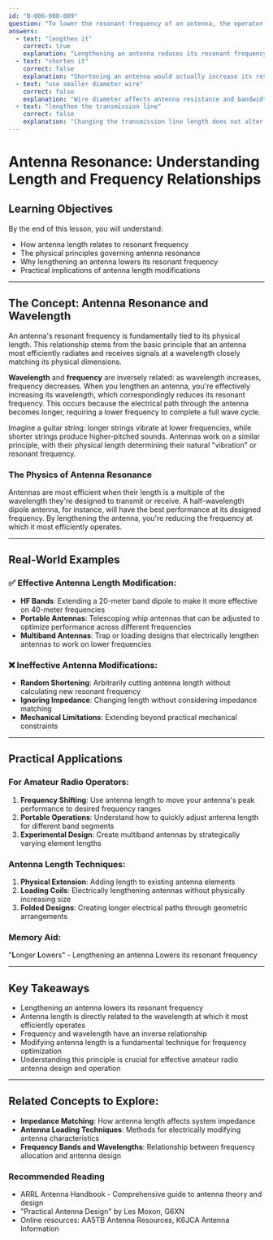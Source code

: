 ```yaml
---
id: "B-006-008-009"
question: "To lower the resonant frequency of an antenna, the operator should:"
answers:
  - text: "lengthen it"
    correct: true
    explanation: "Lengthening an antenna reduces its resonant frequency because the physical length directly determines the wavelength at which the antenna most efficiently radiates and receives signals. A longer antenna creates a longer electrical path, which reduces the frequency of resonance according to the fundamental relationship between wavelength, frequency, and antenna length."
  - text: "shorten it"
    correct: false
    explanation: "Shortening an antenna would actually increase its resonant frequency, which is the opposite of what the question asks. As the antenna becomes shorter, its natural resonant frequency moves higher in the spectrum, requiring more energy to excite and becoming less efficient at lower frequencies."
  - text: "use smaller diameter wire"
    correct: false
    explanation: "Wire diameter affects antenna resistance and bandwidth but does not directly change the resonant frequency. The length of the antenna, not its thickness, determines the fundamental resonant frequency of the radiating element."
  - text: "lengthen the transmission line"
    correct: false
    explanation: "Changing the transmission line length does not alter the antenna's resonant frequency. The transmission line's length can affect impedance matching and signal transmission characteristics, but it does not fundamentally change the antenna's natural resonant frequency."
---
```


# Antenna Resonance: Understanding Length and Frequency Relationships

## Learning Objectives
By the end of this lesson, you will understand:
- How antenna length relates to resonant frequency
- The physical principles governing antenna resonance
- Why lengthening an antenna lowers its resonant frequency
- Practical implications of antenna length modifications

---

## The Concept: Antenna Resonance and Wavelength

An antenna's resonant frequency is fundamentally tied to its physical length. This relationship stems from the basic principle that an antenna most efficiently radiates and receives signals at a wavelength closely matching its physical dimensions.

**Wavelength** and **frequency** are inversely related: as wavelength increases, frequency decreases. When you lengthen an antenna, you're effectively increasing its wavelength, which correspondingly reduces its resonant frequency. This occurs because the electrical path through the antenna becomes longer, requiring a lower frequency to complete a full wave cycle.

Imagine a guitar string: longer strings vibrate at lower frequencies, while shorter strings produce higher-pitched sounds. Antennas work on a similar principle, with their physical length determining their natural "vibration" or resonant frequency.

### The Physics of Antenna Resonance

Antennas are most efficient when their length is a multiple of the wavelength they're designed to transmit or receive. A half-wavelength dipole antenna, for instance, will have the best performance at its designed frequency. By lengthening the antenna, you're reducing the frequency at which it most efficiently operates.

---

## Real-World Examples

### ✅ Effective Antenna Length Modification:
- **HF Bands**: Extending a 20-meter band dipole to make it more effective on 40-meter frequencies
- **Portable Antennas**: Telescoping whip antennas that can be adjusted to optimize performance across different frequencies
- **Multiband Antennas**: Trap or loading designs that electrically lengthen antennas to work on lower frequencies

### ❌ Ineffective Antenna Modifications:
- **Random Shortening**: Arbitrarily cutting antenna length without calculating new resonant frequency
- **Ignoring Impedance**: Changing length without considering impedance matching
- **Mechanical Limitations**: Extending beyond practical mechanical constraints

---

## Practical Applications

### For Amateur Radio Operators:
1. **Frequency Shifting**: Use antenna length to move your antenna's peak performance to desired frequency ranges
2. **Portable Operations**: Understand how to quickly adjust antenna length for different band segments
3. **Experimental Design**: Create multiband antennas by strategically varying element lengths

### Antenna Length Techniques:
1. **Physical Extension**: Adding length to existing antenna elements
2. **Loading Coils**: Electrically lengthening antennas without physically increasing size
3. **Folded Designs**: Creating longer electrical paths through geometric arrangements

### Memory Aid:
"**L**onger **L**owers" - Lengthening an antenna Lowers its resonant frequency

---

## Key Takeaways

- Lengthening an antenna lowers its resonant frequency
- Antenna length is directly related to the wavelength at which it most efficiently operates
- Frequency and wavelength have an inverse relationship
- Modifying antenna length is a fundamental technique for frequency optimization
- Understanding this principle is crucial for effective amateur radio antenna design and operation

---

## Related Concepts to Explore:
- **Impedance Matching**: How antenna length affects system impedance
- **Antenna Loading Techniques**: Methods for electrically modifying antenna characteristics
- **Frequency Bands and Wavelengths**: Relationship between frequency allocation and antenna design

### Recommended Reading
- ARRL Antenna Handbook - Comprehensive guide to antenna theory and design
- "Practical Antenna Design" by Les Moxon, G6XN
- Online resources: AA5TB Antenna Resources, K6JCA Antenna Information